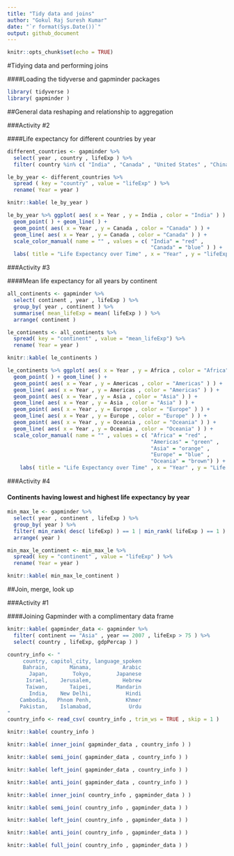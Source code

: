 ```yaml
---
title: "Tidy data and joins"
author: "Gokul Raj Suresh Kumar"
date: "`r format(Sys.Date())`"
output: github_document
---
```


```r
knitr::opts_chunk$set(echo = TRUE)
```

#Tidying data and performing joins

####Loading the tidyverse and gapminder packages

```r
library( tidyverse )
library( gapminder )
```

##General data reshaping and relationship to aggregation

###Activity #2 

####Life expectancy for different countries by year

```r
different_countries <- gapminder %>% 
  select( year , country , lifeExp ) %>% 
  filter( country %in% c( "India" , "Canada" , "United States" , "China" , "Japan" ) )

le_by_year <- different_countries %>% 
  spread ( key = "country" , value = "lifeExp" ) %>% 
  rename( Year = year )

knitr::kable( le_by_year )

le_by_year %>% ggplot( aes( x = Year , y = India , color = "India" ) ) +
  geom_point( ) + geom_line( ) +
  geom_point( aes( x = Year , y = Canada , color = "Canada" ) ) +  
  geom_line( aes( x = Year , y = Canada , color = "Canada" ) ) +
  scale_color_manual( name = "" , values = c( "India" = "red" ,
                                              "Canada" = "blue" ) ) +
  labs( title = "Life Expectancy over Time" , x = "Year" , y = "lifeExp" )
```

###Activity #3

####Mean life expectancy for all years by continent

```r
all_continents <- gapminder %>% 
  select( continent , year , lifeExp ) %>% 
  group_by( year , continent ) %>% 
  summarise( mean_lifeExp = mean( lifeExp ) ) %>% 
  arrange( continent )

le_continents <- all_continents %>% 
  spread( key = "continent" , value = "mean_lifeExp") %>% 
  rename( Year = year )

knitr::kable( le_continents )

le_continents %>% ggplot( aes( x = Year , y = Africa , color = "Africa") ) +
  geom_point( ) + geom_line( ) +
  geom_point( aes( x = Year , y = Americas , color = "Americas" ) ) +
  geom_line( aes( x = Year , y = Americas , color = "Americas" ) ) +
  geom_point( aes( x = Year , y = Asia , color = "Asia" ) ) +
  geom_line( aes( x = Year , y = Asia , color = "Asia" ) ) +
  geom_point( aes( x = Year , y = Europe , color = "Europe" ) ) +
  geom_line( aes( x = Year , y = Europe , color = "Europe" ) ) +
  geom_point( aes( x = Year , y = Oceania , color = "Oceania" ) ) +
  geom_line( aes( x = Year , y = Oceania , color = "Oceania" ) ) +
  scale_color_manual( name = "" , values = c( "Africa" = "red" , 
                                              "Americas" = "green" ,
                                              "Asia" = "orange" , 
                                              "Europe" = "blue" ,
                                              "Oceania" = "brown") ) + 
    labs( title = "Life Expectancy over Time" , x = "Year" , y = "Life Expectancy" )
```

###Activity #4

#### Continents having lowest and highest life expectancy by year

```r
min_max_le <- gapminder %>%
  select( year , continent , lifeExp ) %>%
  group_by( year ) %>%
  filter( min_rank( desc( lifeExp) ) == 1 | min_rank( lifeExp ) == 1 ) %>% 
  arrange( year )

min_max_le_continent <- min_max_le %>% 
  spread( key = "continent" , value = "lifeExp" ) %>% 
  rename( Year = year )

knitr::kable( min_max_le_continent )
```

##Join, merge, look up

###Activity #1

####Joining Gapminder with a complimentary data frame

```r
knitr::kable( gapminder_data <- gapminder %>% 
  filter( continent == "Asia" , year == 2007 , lifeExp > 75 ) %>% 
  select( country , lifeExp, gdpPercap ) )

country_info <- "
     country, capitol_city, language_spoken
     Bahrain,       Manama,          Arabic
       Japan,        Tokyo,        Japanese
      Israel,    Jerusalem,          Hebrew
      Taiwan,       Taipei,        Mandarin
       India,    New Delhi,           Hindi
    Cambodia,   Phnom Penh,           Khmer
    Pakistan,    Islamabad,            Urdu
"
country_info <- read_csv( country_info , trim_ws = TRUE , skip = 1 )

knitr::kable( country_info )

knitr::kable( inner_join( gapminder_data , country_info ) )

knitr::kable( semi_join( gapminder_data , country_info ) )

knitr::kable( left_join( gapminder_data , country_info ) )

knitr::kable( anti_join( gapminder_data , country_info ) )

knitr::kable( inner_join( country_info , gapminder_data ) )

knitr::kable( semi_join( country_info , gapminder_data ) )

knitr::kable( left_join( country_info , gapminder_data ) )

knitr::kable( anti_join( country_info , gapminder_data ) )

knitr::kable( full_join( country_info , gapminder_data ) )
```


